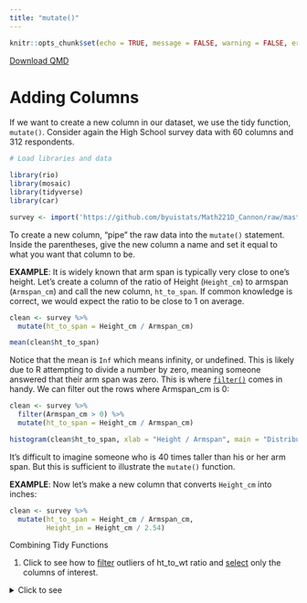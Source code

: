 ```yaml
---
title: "mutate()"
---
```

```r
knitr::opts_chunk$set(echo = TRUE, message = FALSE, warning = FALSE, error = TRUE)
```
<a href="https://raw.githubusercontent.com/byuistats/Math221D_Course/main/Downloads/R_Resources/Mutate.qmd" download="Mutate.qmd" type="text/markdown" download class="button-download">
    Download QMD
</a>


# Adding Columns

If we want to create a new column in our dataset, we use the tidy function, `mutate()`.  Consider again the High School survey data with 60 columns and 312 respondents.

```r
# Load libraries and data

library(rio)
library(mosaic)
library(tidyverse)
library(car)

survey <- import('https://github.com/byuistats/Math221D_Cannon/raw/master/Data/HighSchoolSeniors_subset.csv') %>% tibble()
```

To create a new column, "pipe" the raw data into the `mutate()` statement. Inside the parentheses, give the new column a name and set it equal to what you want that column to be.  

__EXAMPLE__:  It is widely known that arm span is typically very close to one's height.  Let's create a column of the ratio of Height (`Height_cm`) to armspan (`Armspan_cm`) and call the new column, `ht_to_span`.  If common knowledge is correct, we would expect the ratio to be close to 1 on average.

```r

clean <- survey %>%
  mutate(ht_to_span = Height_cm / Armspan_cm)

mean(clean$ht_to_span)
```

Notice that the mean is `Inf` which means infinity, or undefined.  This is likely due to R attempting to divide a number by zero, meaning someone answered that their arm span was zero.  This is where [`filter()`](../R_Resources/Filter.qmd) comes in handy.  We can filter out the rows where Armspan_cm is 0:

```r
clean <- survey %>%
  filter(Armspan_cm > 0) %>%
  mutate(ht_to_span = Height_cm / Armspan_cm)

histogram(clean$ht_to_span, xlab = "Height / Armspan", main = "Distribution of Height to Armspan Ratio")

```

It's difficult to imagine someone who is 40 times taller than his or her arm span.  But this is sufficient to illustrate the `mutate()` function.

__EXAMPLE__:  Now let's make a new column that converts `Height_cm` into inches:

```r
clean <- survey %>%
  mutate(ht_to_span = Height_cm / Armspan_cm,
         Height_in = Height_cm / 2.54)

```



<div class="QuestionsHeading">Combining Tidy Functions</div>
<div class="Questions">

1. Click to see how to [filter](../R_Resources/Filter.qmd) outliers of ht_to_wt ratio and [select](../R_Resources/Select.qmd) only the columns of interest.

<details>
<summary>Click to see</summary>

```r
clean <- survey %>%
  filter(Armspan_cm > 0) %>%
  mutate(ht_to_span = Height_cm / Armspan_cm,
         Height_in = Height_cm / 2.54) %>%
  select(Height_cm, Armspan_cm, ht_to_span, Height_in) %>% 
  filter(ht_to_span < 1.5,
         ht_to_span > .5)
clean

histogram(clean$ht_to_span, xlab = "Height / Armspan", main = "Distribution of Height to Armspan Ratio")

```

I decided on 1.5 and .5 as the filter values by trial and error.  There are better ways to determine outliers.  But I suspect it is rare indeed for someone to be 50% taller than their armspan or 50% shorter.  

</details>

</div>
